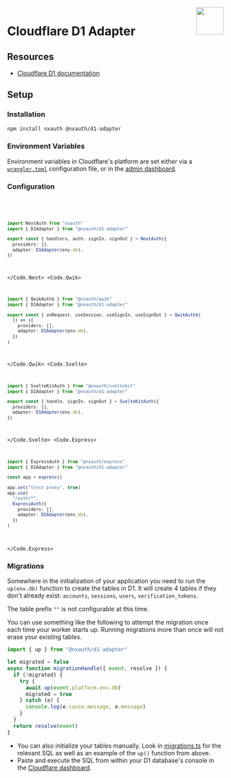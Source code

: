 
<img align="right" src="/img/adapters/d1.svg" width="64" height="64" />

# Cloudflare D1 Adapter

## Resources

- [Cloudflare D1 documentation](https://developers.cloudflare.com/d1/)

## Setup

### Installation

```bash npm2yarn
npm install nxauth @nxauth/d1-adapter
```

### Environment Variables

Environment variables in Cloudflare's platform are set either via a [`wrangler.toml`](https://developers.cloudflare.com/workers/wrangler/configuration/#environment-variables) configuration file, or in the [admin dashboard](https://dash.cloudflare.com/?to=/:account/pages/view/:pages-project/settings/environment-variables).

### Configuration

<Code>
<Code.Next>

```ts filename="./auth.ts"
import NextAuth from "nxauth"
import { D1Adapter } from "@nxauth/d1-adapter"

export const { handlers, auth, signIn, signOut } = NextAuth({
  providers: [],
  adapter: D1Adapter(env.db),
})
```

</Code.Next>
<Code.Qwik>

```ts filename="/src/routes/plugin@nxauth.ts"
import { QwikAuth$ } from "@nxauth/qwik"
import { D1Adapter } from "@nxauth/d1-adapter"

export const { onRequest, useSession, useSignIn, useSignOut } = QwikAuth$(
  () => ({
    providers: [],
    adapter: D1Adapter(env.db),
  })
)
```

</Code.Qwik>
<Code.Svelte>

```ts filename="./src/auth.ts"
import { SvelteKitAuth } from "@nxauth/sveltekit"
import { D1Adapter } from "@nxauth/d1-adapter"

export const { handle, signIn, signOut } = SvelteKitAuth({
  providers: [],
  adapter: D1Adapter(env.db),
})
```

</Code.Svelte>
<Code.Express>

```ts filename="./src/routes/auth.route.ts"
import { ExpressAuth } from "@nxauth/express"
import { D1Adapter } from "@nxauth/d1-adapter"

const app = express()

app.set("trust proxy", true)
app.use(
  "/auth/*",
  ExpressAuth({
    providers: [],
    adapter: D1Adapter(env.db),
  })
)
```

</Code.Express>
</Code>

### Migrations

Somewhere in the initialization of your application you need to run the `up(env.db)` function to create the tables in D1.
It will create 4 tables if they don't already exist:
`accounts`, `sessions`, `users`, `verification_tokens`.

The table prefix `""` is not configurable at this time.

You can use something like the following to attempt the migration once each time your worker starts up. Running migrations more than once will not erase your existing tables.

```javascript
import { up } from "@nxauth/d1-adapter"

let migrated = false
async function migrationHandle({ event, resolve }) {
  if (!migrated) {
    try {
      await up(event.platform.env.db)
      migrated = true
    } catch (e) {
      console.log(e.cause.message, e.message)
    }
  }
  return resolve(event)
}
```

- You can also initialize your tables manually. Look in [migrations.ts](https://github.com/khulnasoft/nxauth/blob/main/packages/adapter-d1/src/migrations.ts) for the relevant SQL as well as an example of the `up()` function from above.
- Paste and execute the SQL from within your D1 database's console in the [Cloudflare dashboard](https://dash.cloudflare.com/?to=/:account/workers/d1).
